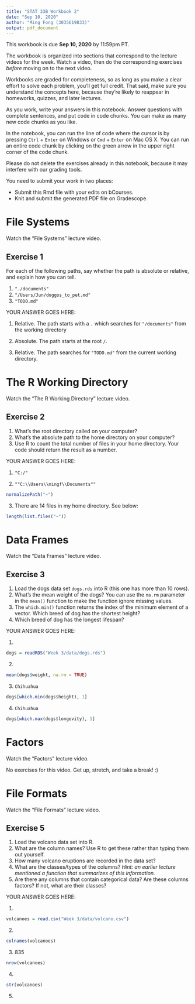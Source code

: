 ```yaml
---
title: "STAT 33B Workbook 2"
date: "Sep 10, 2020"
author: "Ming Fong (3035619833)"
output: pdf_document
---
```


This workbook is due __Sep 10, 2020__ by 11:59pm PT.

The workbook is organized into sections that correspond to the lecture videos
for the week. Watch a video, then do the corresponding exercises _before_
moving on to the next video.

Workbooks are graded for completeness, so as long as you make a clear effort to
solve each problem, you'll get full credit. That said, make sure you understand
the concepts here, because they're likely to reappear in homeworks, quizzes,
and later lectures.

As you work, write your answers in this notebook. Answer questions with
complete sentences, and put code in code chunks. You can make as many new code
chunks as you like.

In the notebook, you can run the line of code where the cursor is by pressing
`Ctrl` + `Enter` on Windows or `Cmd` + `Enter` on Mac OS X. You can run an
entire code chunk by clicking on the green arrow in the upper right corner of
the code chunk. 

Please do not delete the exercises already in this notebook, because it may
interfere with our grading tools.

You need to submit your work in two places:

* Submit this Rmd file with your edits on bCourses.
* Knit and submit the generated PDF file on Gradescope.


File Systems
============

Watch the "File Systems" lecture video.


## Exercise 1

For each of the following paths, say whether the path is absolute or relative,
and explain how you can tell.

1. `"./documents"`
2. `"/Users/Jun/doggos_to_pet.md"`
3. `"TODO.md"`

YOUR ANSWER GOES HERE:

1. Relative. The path starts with a `.` which searches for `"/documents"` from the working directory

2. Absolute. The path starts at the root `/`.

3. Relative. The path searches for `"TODO.md"` from the current working directory.

The R Working Directory
=======================

Watch the "The R Working Directory" lecture video.


## Exercise 2

1. What's the root directory called on your computer?
2. What's the absolute path to the home directory on your computer?
3. Use R to count the total number of files in your home directory. Your code
   should return the result as a number.

YOUR ANSWER GOES HERE:

1. `"C:/"`

2. `""C:\\Users\\mingf\\Documents""`
```r
normalizePath("~")
```

3. There are 14 files in my home directory. See below:
```r
length(list.files("~"))
```

Data Frames
===========

Watch the "Data Frames" lecture video.

## Exercise 3

1. Load the dogs data set `dogs.rds` into R (this one has more than 10 rows).
2. What's the mean weight of the dogs? You can use the `na.rm` parameter in the
   `mean()` function to make the function ignore missing values.
3. The `which.min()` function returns the index of the minimum element of a
   vector. Which breed of dog has the shortest height?
4. Which breed of dog has the longest lifespan?

YOUR ANSWER GOES HERE:

1. 
```r
dogs = readRDS("Week 3/data/dogs.rds")
```

2. 
```r
mean(dogs$weight, na.rm = TRUE)
```

3. `Chihuahua`
```r
dogs[which.min(dogs$height), 1]
```

4. `Chihuahua`
```r
dogs[which.max(dogs$longevity), 1]
```

Factors
=======

Watch the "Factors" lecture video.


No exercises for this video. Get up, stretch, and take a break! :)


File Formats
============

Watch the "File Formats" lecture video.


## Exercise 5

1. Load the volcano data set into R.
2. What are the column names? Use R to get these rather than typing them out
   yourself.
3. How many volcano eruptions are recorded in the data set?
4. What are the classes/types of the columns? _Hint: an earlier lecture
   mentioned a function that summarizes of this information._
5. Are there any columns that contain categorical data? Are these columns
   factors? If not, what are their classes?

YOUR ANSWER GOES HERE:

1. 
```r
volcanoes = read.csv("Week 3/data/volcano.csv")
```

2. 
```r
colnames(volcanoes)
```

3. 835
```r
nrow(volcanoes)
```

4. 
```r
str(volcanoes)
```

5. 
```r

```